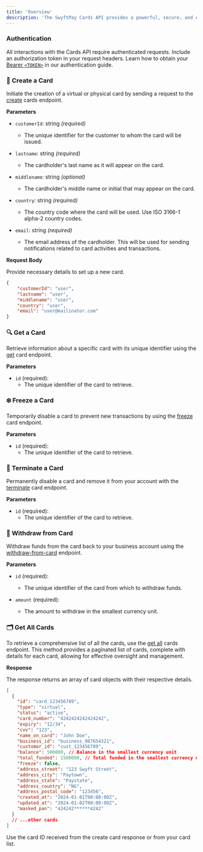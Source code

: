 ```yaml
---
title: 'Overview'
description: 'The SwyftPay Cards API provides a powerful, secure, and easy-to-use set of endpoints for card management, including creation, retrieval, freezing, and termination of cards. This guide will cover essential operations to help you manage card transactions within your applications.'
---
```


### Authentication

All interactions with the Cards API require authenticated requests. Include an authorization token in your request headers. Learn how to obtain your [Bearer `<TOKEN>`](#authentication) in our authentication guide.

###  📇 Create a Card

Initiate the creation of a virtual or physical card by sending a request to the [create](/api-reference/cards/create) cards endpoint.

**Parameters**

- `customerId`: string *(required)*
  - The unique identifier for the customer to whom the card will be issued.

- `lastname`: string *(required)*
  - The cardholder's last name as it will appear on the card.

- `middlename`: string *(optional)*
  - The cardholder's middle name or initial that may appear on the card.

- `country`: string *(required)*
  - The country code where the card will be used. Use ISO 3166-1 alpha-2 country codes.

- `email`: string *(required)*
  - The email address of the cardholder. This will be used for sending notifications related to card activities and transactions.

**Request Body**

Provide necessary details to set up a new card.

```json
{
    "customerId": "user",
    "lastname": "user",
    "middlename": "user",
    "country": "user",
    "email": "user@mailinator.com"
}
```

###  🔍 Get a Card
Retrieve information about a specific card with its unique identifier using the [get](/api-reference/cards/get) card endpoint.

**Parameters**

- `id` (required): 
  - The unique identifier of the card to retrieve.

### ❄️  Freeze a Card
Temporarily disable a card to prevent new transactions by using the [freeze](/api-reference/cards/freeze) card endpoint.

**Parameters**

- `id` (required): 
  - The unique identifier of the card to retrieve.

### 🚫 Terminate a Card
Permanently disable a card and remove it from your account with the [terminate](/api-reference/cards/terminate) card endpoint.

**Parameters**

- `id` (required): 
  - The unique identifier of the card to retrieve.

###  💸  Withdraw from Card
Withdraw funds from the card back to your business account using the [withdraw-from-card](/api-reference/cards/withdraw-from-card) endpoint.

**Parameters**

- `id` (required): 
  - The unique identifier of the card from which to withdraw funds.

- `amount` (required): 
  - The amount to withdraw in the smallest currency unit.

### 🗂️ Get All Cards

To retrieve a comprehensive list of all the cards, use the [get all](/api-reference/cards/get-all-cards) cards endpoint. This method provides a paginated list of cards, complete with details for each card, allowing for effective oversight and management.

**Response**

The response returns an array of card objects with their respective details.
```json
[
  {
    "id": "card_123456789",
    "type": "virtual",
    "status": "active",
    "card_number": "4242424242424242",
    "expiry": "12/34",
    "cvv": "123",
    "name_on_card": "John Doe",
    "business_id": "business_987654321",
    "customer_id": "cust_123456789",
    "balance": 500000, // Balance in the smallest currency unit
    "total_funded": 1500000, // Total funded in the smallest currency unit
    "freeze": false,
    "address_street": "123 Swyft Street",
    "address_city": "Paytown",
    "address_state": "Paystate",
    "address_country": "NG",
    "address_postal_code": "123456",
    "created_at": "2024-01-01T00:00:00Z",
    "updated_at": "2024-01-02T00:00:00Z",
    "masked_pan": "424242******4242"
  }
  // ...other cards
]

```

<Tip>
Use the card ID received from the create card response or from your card list.

</Tip>